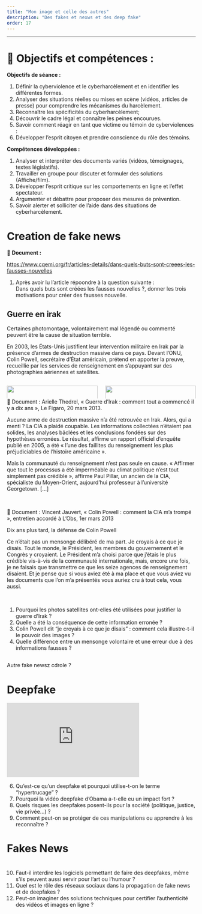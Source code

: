 ```yaml
---
title: "Mon image et celle des autres"
description: "Des fakes et nexws et des deep fake"
order: 17
---
```


---

# 🔑 Objectifs et compétences :
**Objectifs de séance :**

::: {.competence}
1. Définir la cyberviolence et le cyberharcèlement et en identifier les différentes formes.
2. Analyser des situations réelles ou mises en scène (vidéos, articles de presse) pour comprendre les mécanismes du harcèlement.
3. Reconnaître les spécificités du cyberharcèlement;
4. Découvrir le cadre légal et connaître les peines encourues.
5.  Savoir comment réagir en tant que victime ou témoin de cyberviolences :
6.  Développer l’esprit citoyen et prendre conscience du rôle des témoins.
:::

**Compétences développées  :**

::: {.competence}
1. Analyser et interpréter des documents variés (vidéos, témoignages, textes législatifs).
2. Travailler en groupe pour discuter et formuler des solutions (Affiche/film).
3.  Développer l’esprit critique sur les comportements en ligne et l’effet spectateur.
4. Argumenter et débattre pour proposer des mesures de prévention.
5.  Savoir alerter et solliciter de l’aide dans des situations de cyberharcèlement.
:::

# Creation de fake news

📘 **Document :**

<https://www.cqemi.org/fr/articles-details/dans-quels-buts-sont-creees-les-fausses-nouvelles>

1. Après avoir lu l'article répoondre à la question suivante : <br>
   Dans quels buts sont créées les fausses nouvelles ?, donner les trois motivations pour créer des fausses nouvelle.

## Guerre en irak
Certaines photomontage, volontairement mal légendé ou commenté peuvent être la cause de situation terrible.

En 2003, les États-Unis justifient leur intervention militaire en Irak par la présence d'armes de destruction massive dans ce pays. Devant l'ONU, Colin Powell, secrétaire d'État américain, prétend en apporter la preuve, recueillie par les services de renseignement en s'appuyant sur des photographies aériennes et satellites.

:::: {.columns}
::: {.column}
![](../../image/irak1.png){style="display:block;margin:0 auto;max-width:13cm;width:100%"}
:::
::: {.column}
![](../../image/irak2.png){style="display:block;margin:0 auto;max-width:15cm;width:100%"}
:::
::::
::: {.boitedoc}
<div class="titre">📘 Document  : Arielle Thedrel, « Guerre d'Irak : comment tout a commencé il y a dix ans », Le Figaro, 20 mars 2013.</div>
<div class="contenu">
Aucune arme de destruction massive n'a été retrouvée en Irak. Alors, qui a menti ? La CIA a plaidé coupable. Les informations collectées n'étaient pas solides, les analyses bâclées et les conclusions fondées sur des hypothèses erronées. Le résultat, affirme un rapport officiel d'enquête publié en 2005, a été « l'une des faillites du renseignement les plus préjudiciables de l'histoire américaine ».

Mais la communauté du renseignement n'est pas seule en cause. « Affirmer que tout le processus a été imperméable au climat politique n'est tout simplement pas crédible », affirme Paul Pillar, un ancien de la CIA, spécialiste du Moyen-Orient, aujourd'hui professeur à l'université Georgetown. [...]
\hfill
</div>
:::

<br>


::: {.boitedoc}
<div class="titre">📘 Document  : Vincent Jauvert, « Colin Powell : comment la CIA m’a trompé », entretien accordé à L’Obs, 1er mars 2013</div>
<div class="contenu">
Dix ans plus tard, la défense de Colin Powell

Ce n'était pas un mensonge délibéré de ma part. Je croyais à ce que je disais. Tout le monde, le Président, les membres du gouvernement et le Congrès y croyaient. Le Président m'a choisi parce que j'étais le plus crédible vis-à-vis de la communauté internationale, mais, encore une fois, je ne faisais que transmettre ce que les seize agences de renseignement disaient. Et je pense que si vous aviez été à ma place et que vous aviez vu les documents que l'on m'a présentés vous auriez cru à tout cela, vous aussi.
</div>
:::
<br>


1. Pourquoi les photos satellites ont-elles été utilisées pour justifier la guerre d’Irak ?
2. Quelle a été la conséquence de cette information erronée ?
3. Colin Powell dit "je croyais à ce que je disais" : comment cela illustre-t-il le pouvoir des images ?
4. Quelle différence entre un mensonge volontaire et une erreur due à des informations fausses ?

##
Autre fake newsz cdrole ?

# Deepfake

<iframe src="https://youtube.com/embed/cQ54GDm1eL0" allowfullscreen style="width:70%;aspect-ratio:16/9;border:0;"></iframe>

6. Qu’est-ce qu’un deepfake et pourquoi utilise-t-on le terme "hypertrucage" ?
2. Pourquoi la vidéo deepfake d’Obama a-t-elle eu un impact fort ?
3. Quels risques les deepfakes posent-ils pour la société (politique, justice, vie privée…) ?
4. Comment peut-on se protéger de ces manipulations ou apprendre à les reconnaître ?

# Fakes News

#

10. Faut-il interdire les logiciels permettant de faire des deepfakes, même s’ils peuvent aussi servir pour l’art ou l’humour ?
1. Quel est le rôle des réseaux sociaux dans la propagation de fake news et de deepfakes ?
1. Peut-on imaginer des solutions techniques pour certifier l’authenticité des vidéos et images en ligne ?
